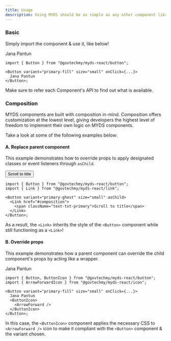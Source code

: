 ```yaml
---
title: Usage
description: Using MYDS should be as simple as any other component library
---
```



### Basic

Simply import the component & use it, like below!

<Preview>
  <PreviewButton
    variant="primary-fill"
    size="small"
    pantun="Berjalan-jalan ke kota tua, Membeli kuih di pasar pagi. Membuka jalan menuju dunia, 'Button' ditekan dengan jari. -- Copilot"
  >
    <span className="text-white">Jana Pantun</span>
  </PreviewButton>
</Preview>

```tsx title="Basic Button"
import { Button } from "@govtechmy/myds-react/button";

<Button variant="primary-fill" size="small" onClick={...}>
  Jana Pantun
</Button>;
```

Make sure to refer each Component's API to find out what is available.

<a name="composition"></a>

### Composition

MYDS components are built with composition in-mind. Composition offers customization at the lowest level, giving developers the highest level of freedom to implement their own logic on MYDS components.

Take a look at some of the following examples below:

#### A. Replace parent component

This example demonstrates how to override props to apply designated classes or event listeners through `asChild`.

<Preview>
  <Button variant="primary-ghost" size="small" asChild>
    <Link href="#composition" className="no-underline">
      <span>Scroll to title</span>
    </Link>
  </Button>
</Preview>

```tsx title="Anchor masked as Button"
import { Button } from "@govtechmy/myds-react/button";
import { Link } from "@govtechmy/myds-react/link";

<Button variant="primary-ghost" size="small" asChild>
  <Link href="#composition">
    <span className="text-txt-primary">Scroll to title</span>
  </Link>
</Button>;
```

As a result, the `<Link>` inherits the style of the `<Button>` component while still functioning as a `<Link>`!

#### B. Override props

This example demonstrates how a parent component can override the child component's props by acting like a wrapper.

<Preview>
  <PreviewButton
    variant="primary-fill"
    size="small"
    pantun="Berjalan-jalan ke kota tua, Membeli kuih di pasar pagi. Membuka jalan menuju dunia, 'Button' ditekan dengan jari. -- Copilot"
  >
    <span className="text-white">Jana Pantun</span>
    <ButtonIcon>
      <ArrowForward />
    </ButtonIcon>
  </PreviewButton>
</Preview>

```tsx title="Button with Overidden Icon Props"
import { Button, ButtonIcon } from "@govtechmy/myds-react/button";
import { ArrowForwardIcon } from "@govtechmy/myds-react/icon";

<Button variant="primary-fill" size="small" onClick={...}>
  Jana Pantun
  <ButtonIcon>
    <ArrowForward />
  </ButtonIcon>
</Button>;
```

In this case, the `<ButtonIcon>` component applies the necessary CSS to `<ArrowForward />` icon to make it compliant with the `<Button>` component & the variant chosen.
